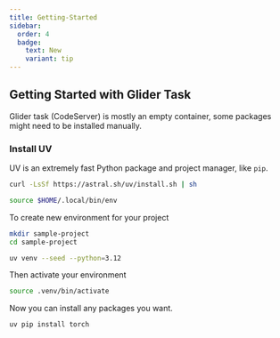```yaml
---
title: Getting-Started
sidebar:
  order: 4
  badge:
    text: New
    variant: tip
---
```


## Getting Started with Glider Task

Glider task (CodeServer) is mostly an empty container, some packages might need to be installed manually.

### Install UV

UV is an extremely fast Python package and project manager, like `pip`.

```bash
curl -LsSf https://astral.sh/uv/install.sh | sh

source $HOME/.local/bin/env
```

To create new environment for your project

```bash
mkdir sample-project
cd sample-project

uv venv --seed --python=3.12
```

Then activate your environment
```bash
source .venv/bin/activate
```

Now you can install any packages you want.

```bash
uv pip install torch
```

